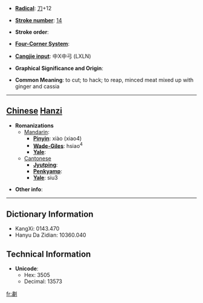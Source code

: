 * '''[[Wiktionary:Chinese radical index| Radical]]''': [[Wiktionary:Chinese radical index 刀|刀]]+12

* '''[[Wiktionary:Chinese total strokes index|Stroke number]]''': [[Wiktionary:Chinese total strokes index 14|14]]

* '''Stroke order''': 

* '''[[Wiktionary:Chinese four corner index|Four-Corner System]]''': 

* '''[[Wiktionary:Chinese Cangjie index|Cangjie input]]''': 中X中弓 (LXLN)

* '''Graphical Significance and Origin''': 

* '''Common Meaning''': to cut; to hack; to reap, minced meat mixed up with ginger and cassia

----

== [[Chinese]] [[Hanzi]] ==

* '''Romanizations'''
** [[Mandarin]]:
*** '''[[Pinyin]]''': xiào (xiao4)
*** '''[[Wade-Giles]]''': hsiao<sup>4</sup>
*** '''[[Yale]]''': 
**[[Cantonese]]
***'''[[Jyutping]]''':
***'''[[Penkyamp]]''': 
***'''[[Yale]]''': siu3

* '''Other info''': 

----

== Dictionary Information ==

* KangXi: 0143.470
* Hanyu Da Zidian: 10360.040

== Technical Information ==

* '''Unicode''':
** Hex: 3505
** Decimal: 13573

[[fr:㔅]]